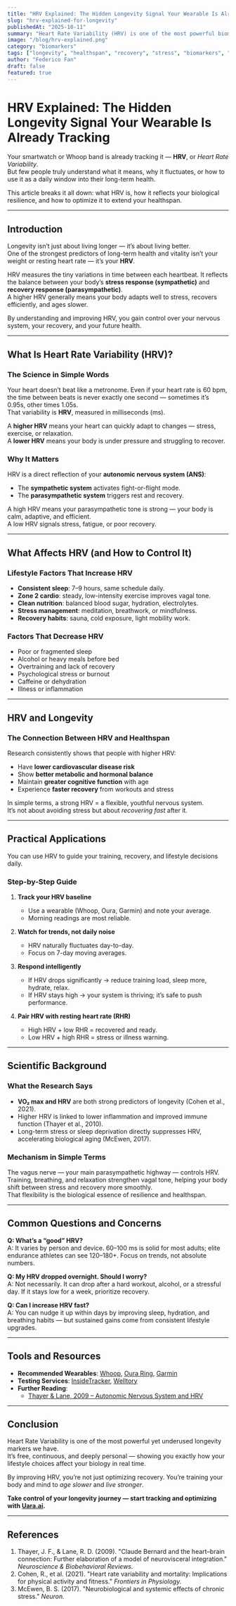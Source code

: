 ```yaml
---
title: "HRV Explained: The Hidden Longevity Signal Your Wearable Is Already Tracking"
slug: "hrv-explained-for-longevity"
publishedAt: "2025-10-11"
summary: "Heart Rate Variability (HRV) is one of the most powerful biomarkers for healthspan. Learn what it means, why it matters, and how to naturally raise it for better recovery and longevity."
image: "/blog/hrv-explained.png"
category: "biomarkers"
tags: ["longevity", "healthspan", "recovery", "stress", "biomarkers", "uara"]
author: "Federico Fan"
draft: false
featured: true
---
```


# HRV Explained: The Hidden Longevity Signal Your Wearable Is Already Tracking

Your smartwatch or Whoop band is already tracking it — **HRV**, or _Heart Rate Variability_.  
But few people truly understand what it means, why it fluctuates, or how to use it as a daily window into their long-term health.

This article breaks it all down: what HRV is, how it reflects your biological resilience, and how to optimize it to extend your healthspan.

---

## Introduction

Longevity isn’t just about living longer — it’s about living better.  
One of the strongest predictors of long-term health and vitality isn’t your weight or resting heart rate — it’s your **HRV**.

HRV measures the tiny variations in time between each heartbeat. It reflects the balance between your body’s **stress response (sympathetic)** and **recovery response (parasympathetic)**.  
A higher HRV generally means your body adapts well to stress, recovers efficiently, and ages slower.

By understanding and improving HRV, you gain control over your nervous system, your recovery, and your future health.

---

## What Is Heart Rate Variability (HRV)?

### The Science in Simple Words

Your heart doesn’t beat like a metronome. Even if your heart rate is 60 bpm, the time between beats is never exactly one second — sometimes it’s 0.95s, other times 1.05s.  
That variability is **HRV**, measured in milliseconds (ms).

A **higher HRV** means your heart can quickly adapt to changes — stress, exercise, or relaxation.  
A **lower HRV** means your body is under pressure and struggling to recover.

### Why It Matters

HRV is a direct reflection of your **autonomic nervous system (ANS)**:

- The **sympathetic system** activates fight-or-flight mode.
- The **parasympathetic system** triggers rest and recovery.

A high HRV means your parasympathetic tone is strong — your body is calm, adaptive, and efficient.  
A low HRV signals stress, fatigue, or poor recovery.

---

## What Affects HRV (and How to Control It)

### Lifestyle Factors That **Increase HRV**

- **Consistent sleep**: 7–9 hours, same schedule daily.
- **Zone 2 cardio**: steady, low-intensity exercise improves vagal tone.
- **Clean nutrition**: balanced blood sugar, hydration, electrolytes.
- **Stress management**: meditation, breathwork, or mindfulness.
- **Recovery habits**: sauna, cold exposure, light mobility work.

### Factors That **Decrease HRV**

- Poor or fragmented sleep
- Alcohol or heavy meals before bed
- Overtraining and lack of recovery
- Psychological stress or burnout
- Caffeine or dehydration
- Illness or inflammation

---

## HRV and Longevity

### The Connection Between HRV and Healthspan

Research consistently shows that people with higher HRV:

- Have **lower cardiovascular disease risk**
- Show **better metabolic and hormonal balance**
- Maintain **greater cognitive function** with age
- Experience **faster recovery** from workouts and stress

In simple terms, a strong HRV = a flexible, youthful nervous system.  
It’s not about avoiding stress but about _recovering fast_ after it.

---

## Practical Applications

You can use HRV to guide your training, recovery, and lifestyle decisions daily.

### Step-by-Step Guide

1. **Track your HRV baseline**

   - Use a wearable (Whoop, Oura, Garmin) and note your average.
   - Morning readings are most reliable.

2. **Watch for trends, not daily noise**

   - HRV naturally fluctuates day-to-day.
   - Focus on 7-day moving averages.

3. **Respond intelligently**

   - If HRV drops significantly → reduce training load, sleep more, hydrate, relax.
   - If HRV stays high → your system is thriving; it’s safe to push performance.

4. **Pair HRV with resting heart rate (RHR)**
   - High HRV + low RHR = recovered and ready.
   - Low HRV + high RHR = stress or illness warning.

---

## Scientific Background

### What the Research Says

- **VO₂ max and HRV** are both strong predictors of longevity (Cohen et al., 2021).
- Higher HRV is linked to lower inflammation and improved immune function (Thayer et al., 2010).
- Long-term stress or sleep deprivation directly suppresses HRV, accelerating biological aging (McEwen, 2017).

### Mechanism in Simple Terms

The vagus nerve — your main parasympathetic highway — controls HRV.  
Training, breathing, and relaxation strengthen vagal tone, helping your body shift between stress and recovery more smoothly.  
That flexibility is the biological essence of resilience and healthspan.

---

## Common Questions and Concerns

**Q: What’s a “good” HRV?**  
A: It varies by person and device. 60–100 ms is solid for most adults; elite endurance athletes can see 120–180+. Focus on trends, not absolute numbers.

**Q: My HRV dropped overnight. Should I worry?**  
A: Not necessarily. It can drop after a hard workout, alcohol, or a stressful day. If it stays low for a week, prioritize recovery.

**Q: Can I increase HRV fast?**  
A: You can nudge it up within days by improving sleep, hydration, and breathing habits — but sustained gains come from consistent lifestyle upgrades.

---

## Tools and Resources

- **Recommended Wearables**: [Whoop](https://join.whoop.com/8C018077), [Oura Ring](https://ouraring.com), [Garmin](https://garmin.com)
- **Testing Services**: [InsideTracker](https://www.insidetracker.com), [Welltory](https://welltory.com)
- **Further Reading**:
  - [Thayer & Lane, 2009 – Autonomic Nervous System and HRV](https://pubmed.ncbi.nlm.nih.gov/19424767/)

---

## Conclusion

Heart Rate Variability is one of the most powerful yet underused longevity markers we have.  
It’s free, continuous, and deeply personal — showing you exactly how your lifestyle choices affect your biology in real time.

By improving HRV, you’re not just optimizing recovery. You’re training your body and mind to _age slower_ and _live stronger_.

**Take control of your longevity journey — start tracking and optimizing with [Uara.ai](https://uara.ai).**

---

## References

1. Thayer, J. F., & Lane, R. D. (2009). "Claude Bernard and the heart–brain connection: Further elaboration of a model of neurovisceral integration." _Neuroscience & Biobehavioral Reviews._
2. Cohen, R., et al. (2021). "Heart rate variability and mortality: Implications for physical activity and fitness." _Frontiers in Physiology._
3. McEwen, B. S. (2017). "Neurobiological and systemic effects of chronic stress." _Neuron._
